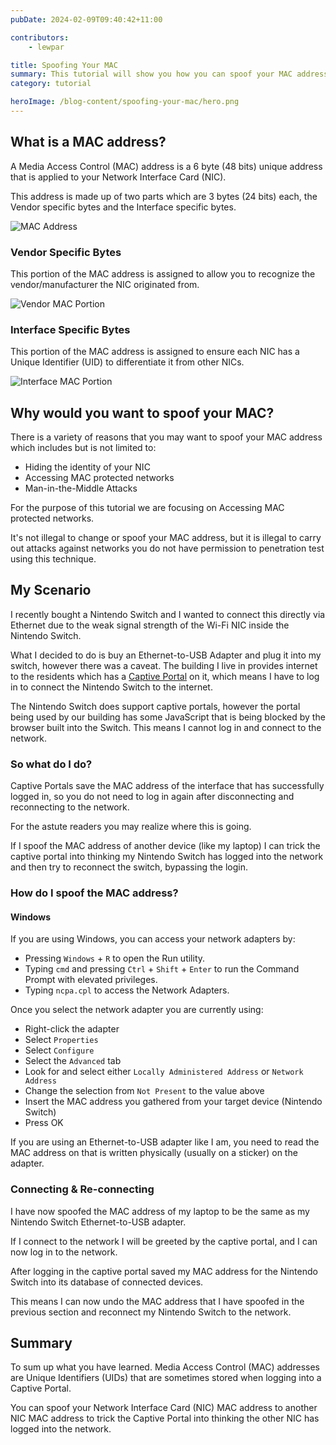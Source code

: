 ```yaml
---
pubDate: 2024-02-09T09:40:42+11:00

contributors: 
    - lewpar

title: Spoofing Your MAC
summary: This tutorial will show you how you can spoof your MAC address.
category: tutorial

heroImage: /blog-content/spoofing-your-mac/hero.png
---
```



## What is a MAC address?
A Media Access Control (MAC) address is a 6 byte (48 bits) unique address that is applied to your Network Interface Card (NIC).

This address is made up of two parts which are 3 bytes (24 bits) each, the Vendor specific bytes and the Interface specific bytes.

![MAC Address](/blog-content/spoofing-your-mac/mac-address.png)

### Vendor Specific Bytes
This portion of the MAC address is assigned to allow you to recognize the vendor/manufacturer the NIC originated from.

![Vendor MAC Portion](/blog-content/spoofing-your-mac/mac-address-vendor.png)

### Interface Specific Bytes
This portion of the MAC address is assigned to ensure each NIC has a Unique Identifier (UID) to differentiate it from other NICs.

![Interface MAC Portion](/blog-content/spoofing-your-mac/mac-address-interface.png)

## Why would you want to spoof your MAC?
There is a variety of reasons that you may want to spoof your MAC address which includes but is not limited to:
- Hiding the identity of your NIC
- Accessing MAC protected networks
- Man-in-the-Middle Attacks

For the purpose of this tutorial we are focusing on Accessing MAC protected networks.

<InfoCard type={InfoCardType.WARNING}>
It's not illegal to change or spoof your MAC address, but it is illegal to carry out attacks against networks you do not have permission to penetration test using this technique.
</InfoCard>

## My Scenario
I recently bought a Nintendo Switch and I wanted to connect this directly via Ethernet due to the weak signal strength of the Wi-Fi NIC inside the Nintendo Switch.

What I decided to do is buy an Ethernet-to-USB Adapter and plug it into my switch, however there was a caveat.
The building I live in provides internet to the residents which has a [Captive Portal](https://en.wikipedia.org/wiki/Captive_portal) on it, which means I have to log in to connect the Nintendo Switch to the internet.

The Nintendo Switch does support captive portals, however the portal being used by our building has some JavaScript that is being blocked by the browser built into the Switch. This means I cannot log in and connect to the network.

### So what do I do?
Captive Portals save the MAC address of the interface that has successfully logged in, so you do not need to log in again after disconnecting and reconnecting to the network.

For the astute readers you may realize where this is going.

If I spoof the MAC address of another device (like my laptop) I can trick the captive portal into thinking my Nintendo Switch has logged into the network and then try to reconnect the switch, bypassing the login.

### How do I spoof the MAC address?
#### Windows
If you are using Windows, you can access your network adapters by:
- Pressing `Windows` + `R` to open the Run utility.
- Typing `cmd` and pressing `Ctrl` + `Shift` + `Enter` to run the Command Prompt with elevated privileges.
- Typing `ncpa.cpl` to access the Network Adapters.

Once you select the network adapter you are currently using:
- Right-click the adapter
- Select `Properties`
- Select `Configure`
- Select the `Advanced` tab
- Look for and select either `Locally Administered Address` or `Network Address`
- Change the selection from `Not Present` to the value above
- Insert the MAC address you gathered from your target device (Nintendo Switch)
- Press OK

<InfoCard type={InfoCardType.INFO}>
If you are using an Ethernet-to-USB adapter like I am, you need to read the MAC address on that is written physically (usually on a sticker) on the adapter.
</InfoCard>

### Connecting & Re-connecting
I have now spoofed the MAC address of my laptop to be the same as my Nintendo Switch Ethernet-to-USB adapter.

If I connect to the network I will be greeted by the captive portal, and I can now log in to the network.

After logging in the captive portal saved my MAC address for the Nintendo Switch into its database of connected devices.

This means I can now undo the MAC address that I have spoofed in the previous section and reconnect my Nintendo Switch to the network.

## Summary
To sum up what you have learned. Media Access Control (MAC) addresses are Unique Identifiers (UIDs) that are sometimes stored when logging into a Captive Portal. 

You can spoof your Network Interface Card (NIC) MAC address to another NIC MAC address to trick the Captive Portal into thinking the other NIC has logged into the network.